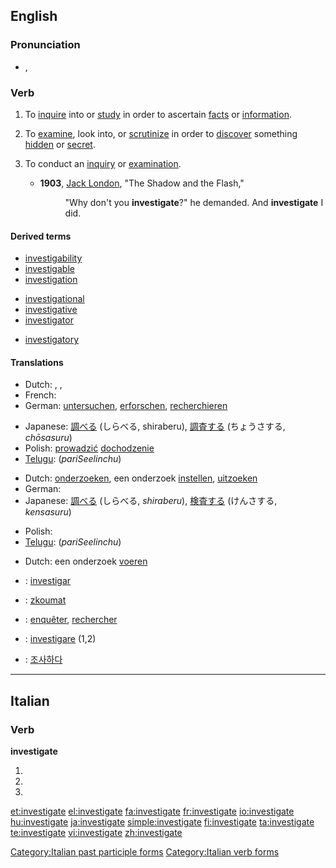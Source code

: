 ==English==

===Pronunciation===
* {{IPA|/ɪn'ves.tɪ.geɪt/}}, {{SAMPA|/In"vEs.tI.gEIt/}}

===Verb===
{{en-verb|investigat|ing}}

# {{transitive}} To [[inquire]] into or [[study]] in order to ascertain [[fact]]s or [[information]].
# {{transitive}} To [[examine]], look into, or [[scrutinize]] in order to [[discover]] something [[hidden]] or [[secret]].
# {{intransitive}} To conduct an [[inquiry]] or [[examination]].
#* '''1903''', [[w:Jack London|Jack London]], "The Shadow and the Flash,"
#*: "Why don't you '''investigate'''?" he demanded. And '''investigate''' I did.

====Derived terms====
{{rel-top3|Terms derived from "investigate"}}
* [[investigability]]
* [[investigable]]
* [[investigation]]
{{rel-mid3}}
* [[investigational]]
* [[investigative]]
* [[investigator]]
{{rel-mid3}}
* [[investigatory]]
{{rel-bottom}}

====Translations====
{{trans-top|to inquire into, study}}
* Dutch: {{t+|nl|onderzoeken}}, {{t+|nl|bekijken}}, {{t+|nl|bestuderen}}
* French: {{t+|fr|étudier}}
* German: [[untersuchen]], [[erforschen]], [[recherchieren]]
{{trans-mid}}
* Japanese: [[調べる]] (しらべる, shiraberu), [[調査する]] (ちょうさする, ''chōsasuru'')
* Polish: [[prowadzić]] [[dochodzenie]]
* [[Telugu]]: {{t|te|పరిశీలించు|sc=Telu}} (''pariSeelinchu'')
{{trans-bottom}}

{{trans-top|to examine}}
* Dutch: [[onderzoeken]], een onderzoek [[instellen]], [[uitzoeken]]
* German: {{t+|de|untersuchen}}
* Japanese: [[調べる]] (しらべる, ''shiraberu''), [[検査する]] (けんさする, ''kensasuru'')
{{trans-mid}}
* Polish: {{t+|pl|badać}}
* [[Telugu]]: {{t|te|పరిశీలించు|sc=Telu}} (''pariSeelinchu'')
{{trans-bottom}}

{{trans-top|to conduct an inquiry or examination}}
* Dutch: een onderzoek [[voeren]]
{{trans-mid}}
{{trans-bottom}}

{{checktrans-top}}
* {{ttbc|Catalan}}: [[investigar]]
* {{ttbc|Czech}}: [[zkoumat]]
* {{ttbc|French}}: [[enquêter]], [[rechercher]]
{{checktrans-mid}}
* {{ttbc|Italian}}: [[investigare]] (1,2)
* {{ttbc|Korean}}: [[조사하다]]
{{checktrans-bottom}}

----

==Italian==

===Verb===
'''investigate'''

# {{form of|[[second-person|Second-person]] [[plural]] [[present tense]]|[[investigare#Italian|investigare]]|lang=Italian}}
# {{form of|Second-person plural [[imperative]]|investigare#Italian|investigare|lang=Italian}}
# {{form of|[[feminine|Feminine]] plural|[[investigato]]}}

[[Category:Italian past participle forms]]
[[Category:Italian verb forms]]

[[et:investigate]]
[[el:investigate]]
[[fa:investigate]]
[[fr:investigate]]
[[io:investigate]]
[[hu:investigate]]
[[ja:investigate]]
[[simple:investigate]]
[[fi:investigate]]
[[ta:investigate]]
[[te:investigate]]
[[vi:investigate]]
[[zh:investigate]]